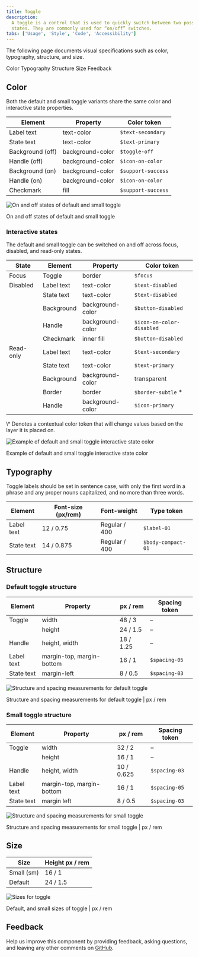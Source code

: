 ```yaml
---
title: Toggle
description:
  A toggle is a control that is used to quickly switch between two possible
  states. They are commonly used for “on/off” switches.
tabs: ['Usage', 'Style', 'Code', 'Accessibility']
---
```


<PageDescription>

The following page documents visual specifications such as color, typography,
structure, and size.

</PageDescription>

<AnchorLinks>

<AnchorLink>Color</AnchorLink>
<AnchorLink>Typography</AnchorLink>
<AnchorLink>Structure</AnchorLink>
<AnchorLink>Size</AnchorLink>
<AnchorLink>Feedback</AnchorLink>

</AnchorLinks>

## Color

Both the default and small toggle variants share the same color and interactive
state properties.

| Element          | Property         | Color token        |
| ---------------- | ---------------- | ------------------ |
| Label text       | text-color       | `$text-secondary`  |
| State text       | text-color       | `$text-primary`    |
| Background (off) | background-color | `$toggle-off`      |
| Handle (off)     | background-color | `$icon-on-color`   |
| Background (on)  | background-color | `$support-success` |
| Handle (on)      | background-color | `$icon-on-color`   |
| Checkmark        | fill             | `$support-success` |

<Row>
<Column colLg={8}>

![On and off states of default and small toggle](images/toggle-style-color.png)

</Column>
</Row>

<Caption>On and off states of default and small toggle</Caption>

### Interactive states

The default and small toggle can be switched on and off across focus, disabled,
and read-only states.

| State     | Element    | Property         | Color token               |
| --------- | ---------- | ---------------- | ------------------------- |
| Focus     | Toggle     | border           | `$focus`                  |
| Disabled  | Label text | text-color       | `$text-disabled`          |
|           | State text | text-color       | `$text-disabled`          |
|           | Background | background-color | `$button-disabled`        |
|           | Handle     | background-color | `$icon-on-color-disabled` |
|           | Checkmark  | inner fill       | `$button-disabled`        |
| Read-only | Label text | text-color       | `$text-secondary`         |
|           | State text | text-color       | `$text-primary`           |
|           | Background | background-color | transparent               |
|           | Border     | border           | `$border-subtle` \*       |
|           | Handle     | background-color | `$icon-primary`           |

<Caption fullWidth>
  \* Denotes a contextual color token that will change values based on the layer
  it is placed on.
</Caption>

<Row>
<Column colLg={8}>

![Example of default and small toggle interactive state color](images/toggle-style-states.png)

</Column>
</Row>

<Caption>Example of default and small toggle interactive state color</Caption>

## Typography

Toggle labels should be set in sentence case, with only the first word in a
phrase and any proper nouns capitalized, and no more than three words.

| Element    | Font-size (px/rem) | Font-weight   | Type token         |
| ---------- | ------------------ | ------------- | ------------------ |
| Label text | 12 / 0.75          | Regular / 400 | `$label-01`        |
| State text | 14 / 0.875         | Regular / 400 | `$body-compact-01` |

## Structure

### Default toggle structure

| Element    | Property                  | px / rem  | Spacing token |
| ---------- | ------------------------- | --------- | ------------- |
| Toggle     | width                     | 48 / 3    | –             |
|            | height                    | 24 / 1.5  | –             |
| Handle     | height, width             | 18 / 1.25 | –             |
| Label text | margin-top, margin-bottom | 16 / 1    | `$spacing-05` |
| State text | margin-left               | 8 / 0.5   | `$spacing-03` |

<div className="image--fixed">

![Structure and spacing measurements for default toggle](images/toggle-style-default-spec.png)

</div>

<Caption>
  Structure and spacing measurements for default toggle | px / rem
</Caption>

### Small toggle structure

| Element    | Property                  | px / rem   | Spacing token |
| ---------- | ------------------------- | ---------- | ------------- |
| Toggle     | width                     | 32 / 2     | –             |
|            | height                    | 16 / 1     | –             |
| Handle     | height, width             | 10 / 0.625 | `$spacing-03` |
| Label text | margin-top, margin-bottom | 16 / 1     | `$spacing-05` |
| State text | margin left               | 8 / 0.5    | `$spacing-03` |

<div className="image--fixed">

![Structure and spacing measurements for small toggle](images/toggle-style-small-spec.png)

</div>

<Caption>
  Structure and spacing measurements for small toggle | px / rem
</Caption>

## Size

| Size       | Height px / rem |
| ---------- | --------------- |
| Small (sm) | 16 / 1          |
| Default    | 24 / 1.5        |

<div className="image--fixed">

![Sizes for toggle](images/toggle-style-sizes.png)

</div>

<Caption>Default, and small sizes of toggle | px / rem</Caption>

## Feedback

Help us improve this component by providing feedback, asking questions, and
leaving any other comments on
[GitHub](https://github.com/carbon-design-system/carbon-website/issues/new?assignees=&labels=feedback&template=feedback.md).
